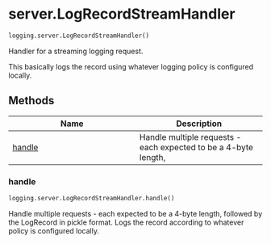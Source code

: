 # server.LogRecordStreamHandler { #dareplane_utils.logging.server.LogRecordStreamHandler }

```python
logging.server.LogRecordStreamHandler()
```

Handler for a streaming logging request.

This basically logs the record using whatever logging policy is
configured locally.

## Methods

| Name | Description |
| --- | --- |
| [handle](#dareplane_utils.logging.server.LogRecordStreamHandler.handle) | Handle multiple requests - each expected to be a 4-byte length, |

### handle { #dareplane_utils.logging.server.LogRecordStreamHandler.handle }

```python
logging.server.LogRecordStreamHandler.handle()
```

Handle multiple requests - each expected to be a 4-byte length,
followed by the LogRecord in pickle format. Logs the record
according to whatever policy is configured locally.